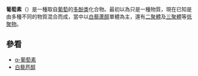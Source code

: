 {{chemref|time=2011-03-22T07:26:53+00:00}}
'''葡萄素'''（{{lang|en|Viniferin}}）是一種取自[[葡萄|葡萄]]的[[多酚类|多酚类]]化合物。最初以為只是一種物質，現在已知是由多種不同的物質混合而成，當中以[[白藜蘆醇|白藜蘆醇]]單體為主，還有[[二聚體|二聚體]]及[[三聚體|三聚體]]等[[低聚物|低聚物]]。
== 參看 ==
*[[α-葡萄素|α-葡萄素]]
*[[白藜芦醇|白藜芦醇]]